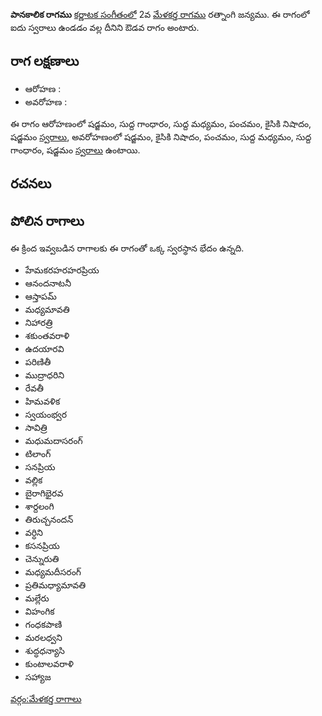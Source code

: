 {{Infobox ragam
	| name          	= పానకాలిక
	| synonym	    	= 
	| mela          	= 
	| chakra        	= 
	| janaka        	= 
	| type          	= ఔడవ
	| arohanam      	= {{svaraC|S|G1|M1|P|N2|S'}} 
	| avarohanam    	= {{svaraC|S'|N2|P|M1|G1|S}}
	| jeeva         	=
	| chhaya        	=
	| nyasa         	=
	| vishesha      	= 
	| equivalent  		= 
}}
{{కర్ణాటక సంగీత రాగాలు}}
'''పానకాలిక రాగము''' [[కర్ణాటక సంగీతం]]లో 2వ [[మేళకర్త రాగము]] రత్నాంగి జన్యము.  ఈ రాగంలో ఐదు స్వరాలు ఉండడం వల్ల దీనిని ఔడవ రాగం అంటారు.


==రాగ లక్షణాలు==


* ఆరోహణ : {{svaraC|S|G1|M1|P|N2|S'}} 
* అవరోహణ : {{svaraC|S'|N2|P|M1|G1|S}}

ఈ రాగం ఆరోహణంలో షడ్జమం, సుద్ద గాంధారం, సుద్ద మధ్యమం, పంచమం, కైసికి నిషాదం, షడ్జమం [[స్వరాలు]], అవరోహణంలో షడ్జమం, కైసికి నిషాదం, పంచమం, సుద్ద మధ్యమం, సుద్ద గాంధారం, షడ్జమం [[స్వరాలు]] ఉంటాయి.

==రచనలు==



==పోలిన రాగాలు==
ఈ క్రింద ఇవ్వబడిన రాగాలకు ఈ రాగంతో ఒక్క స్వరస్థాన భేదం ఉన్నది.
* హేమకరహరహరప్రియ
* ఆనందనాటనీ
* ఆస్తాపమ్
* మధ్యమావతి
* నిహారత్రి
* శకుంతవరాళి
* ఉదయారవి
* పరిణితీ
* ముద్రాధరిని
* రేవతీ
* హిమవళిక
* స్వయంభ్వర
* సావిత్రి
* మధుమదాసరంగ్
* టిలాంగ్
* సనప్రియ
* వల్లిక
* బైరాగిభైరవ
* శార్దలంగి
* తిరుచ్చనందన్
* వర్ధిని
* కసనప్రియ
* చెన్నురుతి
* మధ్యమదీసరంగ్
* ప్రతిమధ్యామావతి
* మల్లేరు
* విహంగిక
* గంధకపాణి
* మరలధ్వని
* శుద్ధధన్యాసి
* కుంటాలవరాళి
* సహ్యాజ



[[వర్గం:మేళకర్త రాగాలు]]